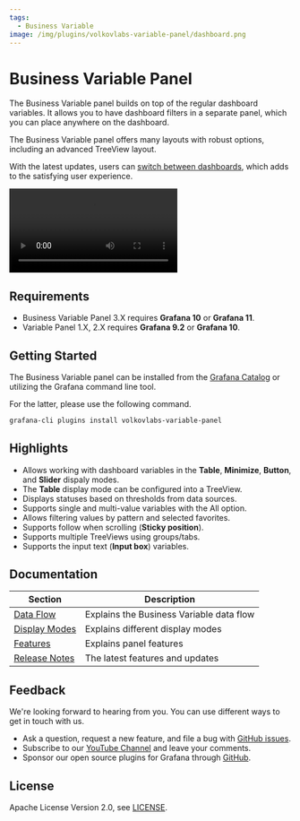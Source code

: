 ```yaml
---
tags:
  - Business Variable
image: /img/plugins/volkovlabs-variable-panel/dashboard.png
---
```



# Business Variable Panel

The Business Variable panel builds on top of the regular dashboard variables. It allows you to have dashboard filters in a separate panel, which you can place anywhere on the dashboard.

The Business Variable panel offers many layouts with robust options, including an advanced TreeView layout.

With the latest updates, users can [switch between dashboards](/plugins/volkovlabs-variable-panel/redirect), which adds to the satisfying user experience.

<Video
  src="https://www.youtube.com/embed/1ogv2jstrlI"
  title="Demonstrates the Business Variable panel functionality."
/>

## Requirements

- Business Variable Panel 3.X requires **Grafana 10** or **Grafana 11**.
- Variable Panel 1.X, 2.X requires **Grafana 9.2** or **Grafana 10**.

## Getting Started

The Business Variable panel can be installed from the [Grafana Catalog](https://grafana.com/grafana/plugins/volkovlabs-variable-panel/) or utilizing the Grafana command line tool.

For the latter, please use the following command.

```bash
grafana-cli plugins install volkovlabs-variable-panel
```

## Highlights

- Allows working with dashboard variables in the **Table**, **Minimize**, **Button**, and **Slider** dispaly modes.
- The **Table** display mode can be configured into a TreeView.
- Displays statuses based on thresholds from data sources.
- Supports single and multi-value variables with the All option.
- Allows filtering values by pattern and selected favorites.
- Supports follow when scrolling (**Sticky position**).
- Supports multiple TreeViews using groups/tabs.
- Supports the input text (**Input box**) variables.

## Documentation

| Section                   | Description                              |
| ------------------------- | ---------------------------------------- |
| [Data Flow](data-flow/)   | Explains the Business Variable data flow |
| [Display Modes](layout/)  | Explains different display modes         |
| [Features](features)      | Explains panel features                  |
| [Release Notes](release/) | The latest features and updates          |

## Feedback

We're looking forward to hearing from you. You can use different ways to get in touch with us.

- Ask a question, request a new feature, and file a bug with [GitHub issues](https://github.com/volkovlabs/volkovlabs-variable-panel/issues).
- Subscribe to our [YouTube Channel](https://www.youtube.com/@volkovlabs) and leave your comments.
- Sponsor our open source plugins for Grafana through [GitHub](https://github.com/sponsors/VolkovLabs).

## License

Apache License Version 2.0, see [LICENSE](https://github.com/volkovlabs/volkovlabs-variable-panel/blob/main/LICENSE).
